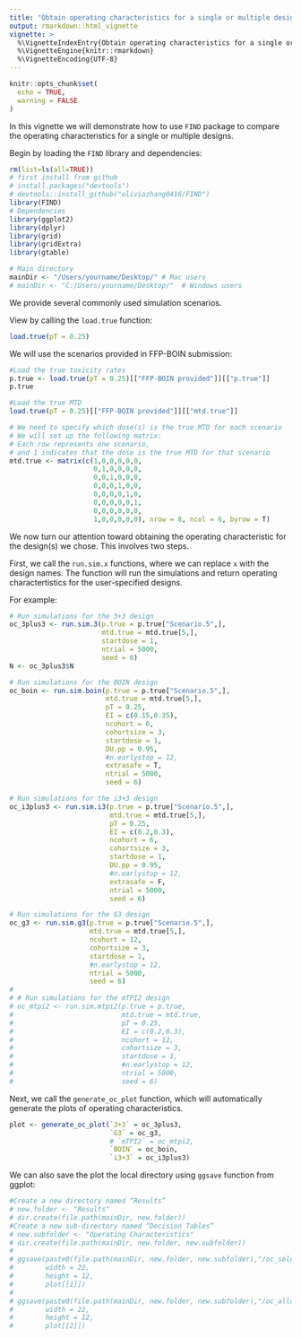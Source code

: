 ```yaml
---
title: "Obtain operating characteristics for a single or multiple design(s)"
output: rmarkdown::html_vignette
vignette: >
  %\VignetteIndexEntry{Obtain operating characteristics for a single or multiple design(s)} 
  %\VignetteEngine{knitr::rmarkdown} 
  %\VignetteEncoding{UTF-8}
---
```


```r
knitr::opts_chunk$set(
  echo = TRUE,
  warning = FALSE
)
```

In this vignette we will demonstrate how to use `FIND` package to compare the operating characteristics for a single or multiple designs. 

Begin by loading the `FIND` library and dependencies:

```r
rm(list=ls(all=TRUE))
# first install from github
# install.packages("devtools")
# devtools::install_github("oliviazhang0416/FIND")
library(FIND)
# Dependencies
library(ggplot2)
library(dplyr)
library(grid)
library(gridExtra)
library(gtable)
```

```r
# Main directory
mainDir <- "/Users/yourname/Desktop/" # Mac users
# mainDir <- "C:/Users/yourname/Desktop/"  # Windows users
```
We provide several commonly used simulation scenarios.

View by calling the `load.true` function:
```r
load.true(pT = 0.25)   
```

We will use the scenarios provided in FFP-BOIN submission:
```r
#Load the true toxicity rates
p.true <- load.true(pT = 0.25)[["FFP-BOIN provided"]][["p.true"]]
p.true
```

```r
#Load the true MTD
load.true(pT = 0.25)[["FFP-BOIN provided"]][["mtd.true"]]
```

```r
# We need to specify which dose(s) is the true MTD for each scenario 
# We will set up the following matrix:
# Each row represents one scenario,
# and 1 indicates that the dose is the true MTD for that scenario
mtd.true <- matrix(c(1,0,0,0,0,0,
                     0,1,0,0,0,0,
                     0,0,1,0,0,0,
                     0,0,0,1,0,0,
                     0,0,0,0,1,0,
                     0,0,0,0,0,1,
                     0,0,0,0,0,0,
                     1,0,0,0,0,0), nrow = 8, ncol = 6, byrow = T)
```

We now turn our attention toward obtaining the operating characteristic for the design(s) we chose. This involves two steps. 

First, we call the `run.sim.x` functions, where we can replace `x` with the design names. The function will run the simulations and return operating charactertistics for the user-specified designs. 

For example:

```r
# Run simulations for the 3+3 design
oc_3plus3 <- run.sim.3(p.true = p.true["Scenario.5",],
                       mtd.true = mtd.true[5,],
                       startdose = 1,
                       ntrial = 5000,
                       seed = 6)
N <- oc_3plus3$N

# Run simulations for the BOIN design
oc_boin <- run.sim.boin(p.true = p.true["Scenario.5",],
                        mtd.true = mtd.true[5,],
                        pT = 0.25,
                        EI = c(0.15,0.35),
                        ncohort = 6,
                        cohortsize = 3,
                        startdose = 1,
                        DU.pp = 0.95,
                        #n.earlystop = 12,
                        extrasafe = T,
                        ntrial = 5000,
                        seed = 6)

# Run simulations for the i3+3 design
oc_i3plus3 <- run.sim.i3(p.true = p.true["Scenario.5",],
                         mtd.true = mtd.true[5,],
                         pT = 0.25,
                         EI = c(0.2,0.3),
                         ncohort = 6,
                         cohortsize = 3,
                         startdose = 1,
                         DU.pp = 0.95,
                         #n.earlystop = 12,
                         extrasafe = F,
                         ntrial = 5000,
                         seed = 6)

# Run simulations for the G3 design
oc_g3 <- run.sim.g3(p.true = p.true["Scenario.5",],
                    mtd.true = mtd.true[5,],
                    ncohort = 12,
                    cohortsize = 3,
                    startdose = 1,
                    #n.earlystop = 12,
                    ntrial = 5000,
                    seed = 6)
# 
# # Run simulations for the mTPI2 design
# oc_mtpi2 <- run.sim.mtpi2(p.true = p.true,
#                           mtd.true = mtd.true,
#                           pT = 0.25,
#                           EI = c(0.2,0.3),
#                           ncohort = 12,
#                           cohortsize = 3,
#                           startdose = 1,
#                           #n.earlystop = 12,
#                           ntrial = 5000,
#                           seed = 6)

```

Next, we call the `generate_oc_plot` function, which will automatically generate the plots of operating characteristics. 

```r
plot <- generate_oc_plot(`3+3` = oc_3plus3,
                         `G3` = oc_g3,
                         # `mTPI2` = oc_mtpi2,
                         `BOIN` = oc_boin,
                         `i3+3` = oc_i3plus3)
```

We can also save the plot the local directory using `ggsave` function from ggplot:
```r
#Create a new directory named “Results”
# new.folder <- "Results"
# dir.create(file.path(mainDir, new.folder))
#Create a new sub-directory named “Decision Tables”
# new.subfolder <- "Operating Characteristics"
# dir.create(file.path(mainDir, new.folder, new.subfolder))
# 
# ggsave(paste0(file.path(mainDir, new.folder, new.subfolder),"/oc_selection.jpg"),
#        width = 22,
#        height = 12,
#        plot[[1]])
# 
# ggsave(paste0(file.path(mainDir, new.folder, new.subfolder),"/oc_allocation.jpg"),
#        width = 22,
#        height = 12,
#        plot[[2]])
```

